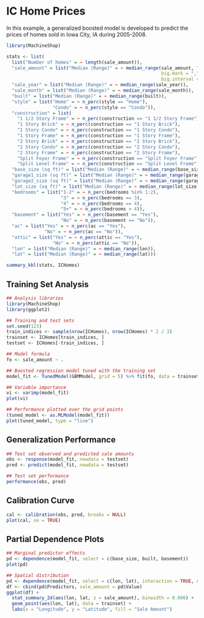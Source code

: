 # IC Home Prices

In this example, a generalized boosted model is developed to predict the prices of homes sold in Iowa City, IA during 2005-2008.

```r
library(MachineShop)

stats <- list(
  list("Number of homes" = ~ length(sale_amount)),
  "sale_amount" = list("Median (Range)" = ~ median_range(sale_amount, "$",
                                                         big.mark = ",",
                                                         big.interval = 3)),
  "sale_year" = list("Median (Range)" = ~ median_range(sale_year)),
  "sale_month" = list("Median (Range)" = ~ median_range(sale_month)),
  "built" = list("Median (Range)" = ~ median_range(built)),
  "style" = list("Home" = ~ n_perc(style == "Home"),
                 "Condo" = ~ n_perc(style == "Condo")),
  "construction" = list(
    "1 1/2 Story Frame" = ~ n_perc(construction == "1 1/2 Story Frame"),
    "1 Story Brick" = ~ n_perc(construction == "1 Story Brick"),
    "1 Story Condo" = ~ n_perc(construction == "1 Story Condo"),
    "1 Story Frame" = ~ n_perc(construction == "1 Story Frame"),
    "2 Story Brick" = ~ n_perc(construction == "2 Story Brick"),
    "2 Story Condo" = ~ n_perc(construction == "2 Story Condo"),
    "2 Story Frame" = ~ n_perc(construction == "2 Story Frame"),
    "Split Foyer Frame" = ~ n_perc(construction == "Split Foyer Frame"),
    "Split Level Frame" = ~ n_perc(construction == "Split Level Frame")),
  "base_size (sq ft)" = list("Median (Range)" = ~ median_range(base_size)),
  "garage1_size (sq ft)" = list("Median (Range)" = ~ median_range(garage1_size)),
  "garage2_size (sq ft)" = list("Median (Range)" = ~ median_range(garage2_size)),
  "lot_size (sq ft)" = list("Median (Range)" = ~ median_range(lot_size)),
  "bedrooms" = list("1-2" = ~ n_perc(bedrooms %in% 1:2),
                    "3" = ~ n_perc(bedrooms == 3),
                    "4" = ~ n_perc(bedrooms == 4),
                    "5+" = ~ n_perc(bedrooms > 4)),
  "basement" = list("Yes" = ~ n_perc(basement == "Yes"),
                    "No" = ~ n_perc(basement == "No")),
  "ac" = list("Yes" = ~ n_perc(ac == "Yes"),
              "No" = ~ n_perc(ac == "No")),
  "attic" = list("Yes" = ~ n_perc(attic == "Yes"),
                 "No" = ~ n_perc(attic == "No")),
  "lon" = list("Median (Range)" = ~ median_range(lon)),
  "lat" = list("Median (Range)" = ~ median_range(lat)))

summary_kbl(stats, ICHomes)
```


## Training Set Analysis

```r
## Analysis libraries
library(MachineShop)
library(ggplot2)

## Training and test sets
set.seed(123)
train_indices <- sample(nrow(ICHomes), nrow(ICHomes) * 2 / 3)
trainset <- ICHomes[train_indices, ]
testset <- ICHomes[-train_indices, ]

## Model formula
fo <- sale_amount ~ .

## Boosted regression model tuned with the training set
model_fit <- TunedModel(GBMModel, grid = 5) %>% fit(fo, data = trainset)

## Variable importance
vi <- varimp(model_fit)
plot(vi)
```

```r
## Performance plotted over the grid points
(tuned_model <- as.MLModel(model_fit))
plot(tuned_model, type = "line")
```


## Generalization Performance

```r
## Test set observed and predicted sale amounts
obs <- response(model_fit, newdata = testset)
pred <- predict(model_fit, newdata = testset)

## Test set performance
performance(obs, pred)
```


## Calibration Curve

```r
cal <- calibration(obs, pred, breaks = NULL)
plot(cal, se = TRUE)
```


## Partial Dependence Plots

```r
## Marginal predictor effects
pd <- dependence(model_fit, select = c(base_size, built, basement))
plot(pd)
```

```r
## Spatial distribution
pd <- dependence(model_fit, select = c(lon, lat), interaction = TRUE, n = 25)
df <- cbind(pd$Predictors, sale_amount = pd$Value)
ggplot(df) +
  stat_summary_2d(aes(lon, lat, z = sale_amount), binwidth = 0.006) +
  geom_point(aes(lon, lat), data = trainset) +
  labs(x = "Longitude", y = "Latitude", fill = "Sale Amount")
```
